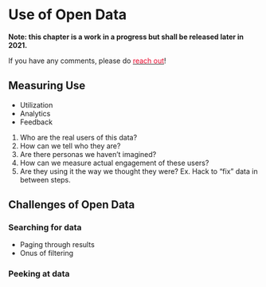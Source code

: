 # Use of Open Data {#use}

:::tip
<b>Note: this chapter is a work in a progress but shall be released later in 2021.</b>

If you have any comments, please do <a href="https://github.com/open-data-people/open-data-field-guide/discussions/new"><font color="#e9072b">reach out</font></a>!
:::

## Measuring Use

* Utilization
* Analytics
* Feedback

1. Who are the real users of this data? 
2. How can we tell who they are? 
3. Are there personas we haven't imagined?
4. How can we measure actual engagement of these users? 
5. Are they using it the way we thought they were? Ex. Hack to "fix" data in between steps.

## Challenges of Open Data

### Searching for data

* Paging through results
* Onus of filtering

### Peeking at data

